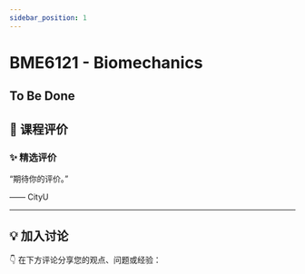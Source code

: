 ```yaml
---
sidebar_position: 1
---
```



# BME6121 - Biomechanics

## To Be Done

## **💬 课程评价**

### ✨ **精选评价**
<div className={commentStyles.commentBox}>
    <p className={commentStyles.commentText}>
        “期待你的评价。”
    </p>
    <p className={commentStyles.commentAuthor}>—— CityU</p>
</div>

---

## **💡 加入讨论**

👇 在下方评论分享您的观点、问题或经验：
<Utterances />
